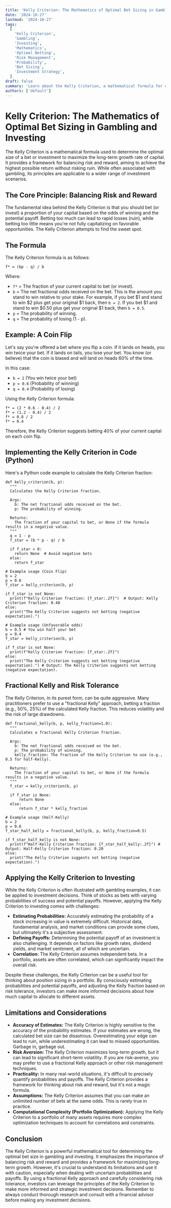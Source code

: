 ```yaml
---
title: 'Kelly Criterion: The Mathematics of Optimal Bet Sizing in Gambling and Investing'
date: '2024-10-27'
lastmod: '2024-10-27'
tags:
  [
    'Kelly Criterion',
    'Gambling',
    'Investing',
    'Mathematics',
    'Optimal Betting',
    'Risk Management',
    'Probability',
    'Bet Sizing',
    'Investment Strategy',
  ]
draft: false
summary: 'Learn about the Kelly Criterion, a mathematical formula for calculating the optimal size of a bet or investment to maximize long-term growth. Understand its principles, applications in gambling and investing, and limitations with practical examples and code illustrations.'
authors: ['default']
---
```


# Kelly Criterion: The Mathematics of Optimal Bet Sizing in Gambling and Investing

The Kelly Criterion is a mathematical formula used to determine the optimal size of a bet or investment to maximize the long-term growth rate of capital. It provides a framework for balancing risk and reward, aiming to achieve the highest possible return without risking ruin. While often associated with gambling, its principles are applicable to a wider range of investment scenarios.

## The Core Principle: Balancing Risk and Reward

The fundamental idea behind the Kelly Criterion is that you should bet (or invest) a proportion of your capital based on the odds of winning and the potential payoff. Betting too much can lead to rapid losses (ruin), while betting too little means you're not fully capitalizing on favorable opportunities. The Kelly Criterion attempts to find the sweet spot.

## The Formula

The Kelly Criterion formula is as follows:

```
f* = (bp - q) / b
```

Where:

- `f*` = The fraction of your current capital to bet (or invest).
- `b` = The net fractional odds received on the bet. This is the amount you stand to win relative to your stake. For example, if you bet $1 and stand to win $2 plus get your original $1 back, then `b = 2`. If you bet $1 and stand to win $0.50 plus get your original $1 back, then `b = 0.5`.
- `p` = The probability of winning.
- `q` = The probability of losing (1 - p).

## Example: A Coin Flip

Let's say you're offered a bet where you flip a coin. If it lands on heads, you win twice your bet. If it lands on tails, you lose your bet. You know (or believe) that the coin is biased and will land on heads 60% of the time.

In this case:

- `b = 2` (You win twice your bet)
- `p = 0.6` (Probability of winning)
- `q = 0.4` (Probability of losing)

Using the Kelly Criterion formula:

```
f* = (2 * 0.6 - 0.4) / 2
f* = (1.2 - 0.4) / 2
f* = 0.8 / 2
f* = 0.4
```

Therefore, the Kelly Criterion suggests betting 40% of your current capital on each coin flip.

## Implementing the Kelly Criterion in Code (Python)

Here's a Python code example to calculate the Kelly Criterion fraction:

```plaintext
def kelly_criterion(b, p):
  """
  Calculates the Kelly Criterion fraction.

  Args:
    b: The net fractional odds received on the bet.
    p: The probability of winning.

  Returns:
    The fraction of your capital to bet, or None if the formula results in a negative value.
  """
  q = 1 - p
  f_star = (b * p - q) / b

  if f_star < 0:
    return None  # Avoid negative bets
  else:
    return f_star

# Example usage (Coin Flip)
b = 2
p = 0.6
f_star = kelly_criterion(b, p)

if f_star is not None:
  print(f"Kelly Criterion fraction: {f_star:.2f}")  # Output: Kelly Criterion fraction: 0.40
else:
  print("The Kelly Criterion suggests not betting (negative expectation).")

# Example usage (Unfavorable odds)
b = 0.5 # You win half your bet
p = 0.4
f_star = kelly_criterion(b, p)

if f_star is not None:
  print(f"Kelly Criterion fraction: {f_star:.2f}")
else:
  print("The Kelly Criterion suggests not betting (negative expectation).") # Output: The Kelly Criterion suggests not betting (negative expectation).
```

## Fractional Kelly and Risk Tolerance

The Kelly Criterion, in its purest form, can be quite aggressive. Many practitioners prefer to use a "fractional Kelly" approach, betting a fraction (e.g., 50%, 25%) of the calculated Kelly fraction. This reduces volatility and the risk of large drawdowns.

```plaintext
def fractional_kelly(b, p, kelly_fraction=1.0):
  """
  Calculates a fractional Kelly Criterion fraction.

  Args:
    b: The net fractional odds received on the bet.
    p: The probability of winning.
    kelly_fraction: The fraction of the Kelly Criterion to use (e.g., 0.5 for half-Kelly).

  Returns:
    The fraction of your capital to bet, or None if the formula results in a negative value.
  """
  f_star = kelly_criterion(b, p)

  if f_star is None:
      return None
  else:
      return f_star * kelly_fraction

# Example usage (Half-Kelly)
b = 2
p = 0.6
f_star_half_kelly = fractional_kelly(b, p, kelly_fraction=0.5)

if f_star_half_kelly is not None:
  print(f"Half-Kelly Criterion fraction: {f_star_half_kelly:.2f}") # Output: Half-Kelly Criterion fraction: 0.20
else:
  print("The Kelly Criterion suggests not betting (negative expectation).")
```

## Applying the Kelly Criterion to Investing

While the Kelly Criterion is often illustrated with gambling examples, it can be applied to investment decisions. Think of stocks as bets with varying probabilities of success and potential payoffs. However, applying the Kelly Criterion to investing comes with challenges:

- **Estimating Probabilities:** Accurately estimating the probability of a stock increasing in value is extremely difficult. Historical data, fundamental analysis, and market conditions can provide some clues, but ultimately it's a subjective assessment.
- **Defining Payoffs:** Determining the potential payoff of an investment is also challenging. It depends on factors like growth rates, dividend yields, and market sentiment, all of which are uncertain.
- **Correlation:** The Kelly Criterion assumes independent bets. In a portfolio, assets are often correlated, which can significantly impact the overall risk.

Despite these challenges, the Kelly Criterion can be a useful tool for thinking about position sizing in a portfolio. By consciously estimating probabilities and potential payoffs, and adjusting the Kelly fraction based on risk tolerance, investors can make more informed decisions about how much capital to allocate to different assets.

## Limitations and Considerations

- **Accuracy of Estimates:** The Kelly Criterion is highly sensitive to the accuracy of the probability estimates. If your estimates are wrong, the calculated bet size can be disastrous. Overestimating your edge can lead to ruin, while underestimating it can lead to missed opportunities. Garbage in, garbage out.
- **Risk Aversion:** The Kelly Criterion maximizes long-term growth, but it can lead to significant short-term volatility. If you are risk-averse, you may prefer to use a fractional Kelly approach or other risk management techniques.
- **Practicality:** In many real-world situations, it's difficult to precisely quantify probabilities and payoffs. The Kelly Criterion provides a framework for thinking about risk and reward, but it's not a magic formula.
- **Assumptions:** The Kelly Criterion assumes that you can make an unlimited number of bets at the same odds. This is rarely true in practice.
- **Computational Complexity (Portfolio Optimization):** Applying the Kelly Criterion to a portfolio of many assets requires more complex optimization techniques to account for correlations and constraints.

## Conclusion

The Kelly Criterion is a powerful mathematical tool for determining the optimal bet size in gambling and investing. It emphasizes the importance of balancing risk and reward and provides a framework for maximizing long-term growth. However, it's crucial to understand its limitations and use it with caution, especially when dealing with uncertain probabilities and payoffs. By using a fractional Kelly approach and carefully considering risk tolerance, investors can leverage the principles of the Kelly Criterion to make more informed and strategic investment decisions. Remember to always conduct thorough research and consult with a financial advisor before making any investment decisions.
